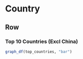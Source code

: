 Country
===================================== 

Row 
-------------------------------------

### Top 10 Countries (Excl China)

```r
graph_df(top_countries, "bar")
```


